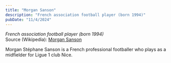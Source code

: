 ```yaml
---
title: "Morgan Sanson"
description: "French association football player (born 1994)"
pubDate: "11/4/2024"
---
```


*French association football player (born 1994)*  
Source (Wikipedia): [Morgan Sanson][1]

Morgan Stéphane Sanson is a French professional footballer who plays as a midfielder for Ligue 1 club Nice.

[1]: https://en.wikipedia.org/wiki/Morgan_Sanson
